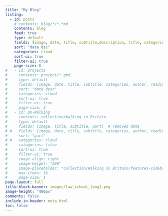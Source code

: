```yaml
---
title: "My Blog"
listing:
  - id: posts
    # contents: blog/*/*.*md
    contents: blog
    feed: true
    type: default
    fields: [image, date, title, subtitle,description, title, categories]  
    sort: "date dsc"
    categories: cloud
    sort-ui: true
    filter-ui: true
    page-size: 6
#   - id: projects
#     contents: project/*.qmd
#     type: default
#     fields: [image, date, title, subtitle, categories, author, reading-time]  
#     sort: "date desc"
#     categories: cloud
#     sort-ui: true
#     filter-ui: true
#     page-size: 3  
#   - id: UK-Walking
#     contents: collection/Walking in Britain
#     type: default
#     fields: [image, title, subtitle, part]  # removed date
# #   fields: [image, date, title, subtitle, categories, author, reading-time]  
#     sort: "part"
# #   categories: cloud
#     categories: false
#     sort-ui: true
#     filter-ui: true
#     image-align: right
#     image-height: "200"
#     image-placeholder: "collection/Walking in Britain/features-sidebar_IMG_2165.png"
#     max-items: 18
#     page-size: 1
page-layout: full
title-block-banner: images/law_school_long1.png
image-height: "400px"
comments: false
include-in-header: meta.html  
toc: false
---
```


::: {#posts}
:::
